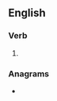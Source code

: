 {{also|menstruâtes}}

==English==

===Verb===
{{head|en|verb form}}

# {{en-third-person singular of|menstruate}}

===Anagrams===
* {{l|en|tsunameters}}